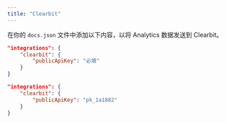 ```yaml
---
title: "Clearbit"
---
```


在你的 `docs.json` 文件中添加以下内容，以将 Analytics 数据发送到 Clearbit。

<CodeGroup>

```json docs.json 中的 Analytics 选项
"integrations": {
    "clearbit": {
        "publicApiKey": "必填"
    }
}
```

```json 示例
"integrations": {
    "clearbit": {
        "publicApiKey": "pk_1a1882"
    }
}
```

</CodeGroup>
